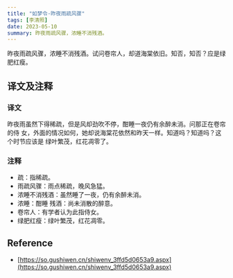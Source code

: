 ```yaml
---
title: "如梦令·昨夜雨疏风骤"
tags: [李清照]
date: 2023-05-10
summary: 昨夜雨疏风骤，浓睡不消残酒。
---
```


昨夜雨疏风骤，浓睡不消残酒。试问卷帘人，却道海棠依旧。知否，知否？应是绿肥红瘦。

## 译文及注释

### 译文

昨夜雨虽然下得稀疏，但是风却劲吹不停，酣睡一夜仍有余醉未消。问那正在卷帘的侍
女，外面的情况如何，她却说海棠花依然和昨天一样。知道吗？知道吗？这个时节应该是
绿叶繁茂，红花凋零了。

### 注释

- 疏：指稀疏。
- 雨疏风骤：雨点稀疏，晚风急猛。
- 浓睡不消残酒：虽然睡了一夜，仍有余醉未消。
- 浓睡：酣睡 残酒：尚未消散的醉意。
- 卷帘人：有学者认为此指侍女。
- 绿肥红瘦：绿叶繁茂，红花凋零。

## Reference

- [https://so.gushiwen.cn/shiwenv_3ffd5d0653a9.aspx](https://so.gushiwen.cn/shiwenv_3ffd5d0653a9.aspx)